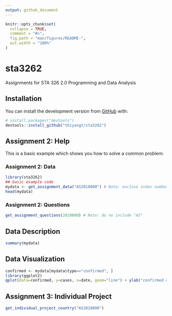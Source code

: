 ```yaml
---
output: github_document
---
```


<!-- README.md is generated from README.Rmd. Please edit that file -->

```r
knitr::opts_chunk$set(
  collapse = TRUE,
  comment = "#>",
  fig.path = "man/figures/README-",
  out.width = "100%"
)
```

# sta3262

<!-- badges: start -->
<!-- badges: end -->

Assignments for STA 326 2.0 Programming and Data Analysis

## Installation

You can install the development version from [GitHub](https://github.com/) with:

``` r
# install.packages("devtools")
devtools::install_github("thiyangt/sta3262")
```

## Assignment 2: Help

This is a basic example which shows you how to solve a common problem:

### Assignment 2: Data

```r
library(sta3262)
## basic example code
mydata <- get_assignment_data("AS2018000") # Note: enclose index number in ""
head(mydata)
```

### Assignment 2: Questions

```r
get_assignment_questions(2018000) # Note: do no include "AS"

```



## Data Description

```r
summary(mydata)
```

## Data Visualization

```r
confirmed <- mydata[mydata$type=="confirmed", ]
library(ggplot2)
qplot(data=confirmed, y=cases, x=date, geom="line") + ylab("confirmed cases")
```

## Assignment 3: Individual Project

```r
get_individual_project_country("AS2018000")
```
